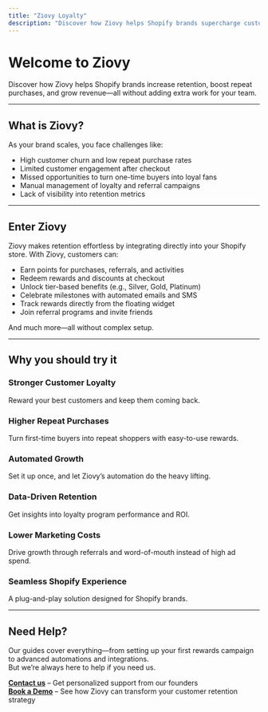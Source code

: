```yaml
---
title: "Ziovy Loyalty"
description: "Discover how Ziovy helps Shopify brands supercharge customer loyalty and retention with a seamless rewards experience."
---
```


# Welcome to Ziovy

Discover how Ziovy helps Shopify brands increase retention, boost repeat purchases, and grow revenue—all without adding extra work for your team.

---

## What is Ziovy?

As your brand scales, you face challenges like:

- High customer churn and low repeat purchase rates  
- Limited customer engagement after checkout  
- Missed opportunities to turn one-time buyers into loyal fans  
- Manual management of loyalty and referral campaigns  
- Lack of visibility into retention metrics  

---

## Enter Ziovy

Ziovy makes retention effortless by integrating directly into your Shopify store. With Ziovy, customers can:

- Earn points for purchases, referrals, and activities  
- Redeem rewards and discounts at checkout  
- Unlock tier-based benefits (e.g., Silver, Gold, Platinum)  
- Celebrate milestones with automated emails and SMS  
- Track rewards directly from the floating widget  
- Join referral programs and invite friends  

And much more—all without complex setup.

---

## Why you should try it

### Stronger Customer Loyalty  
Reward your best customers and keep them coming back.  

### Higher Repeat Purchases  
Turn first-time buyers into repeat shoppers with easy-to-use rewards.  

### Automated Growth  
Set it up once, and let Ziovy’s automation do the heavy lifting.  

### Data-Driven Retention  
Get insights into loyalty program performance and ROI.  

### Lower Marketing Costs  
Drive growth through referrals and word-of-mouth instead of high ad spend.  

### Seamless Shopify Experience  
A plug-and-play solution designed for Shopify brands.  

---

## Need Help?

Our guides cover everything—from setting up your first rewards campaign to advanced automations and integrations.  
But we’re always here to help if you need us.

**[Contact us](mailto:jishnu@ziovy.com)** – Get personalized support from our founders  
**[Book a Demo](https://calendly.com/jishnu-ziovy/get-started-today?month=2025-09)** – See how Ziovy can transform your customer retention strategy
